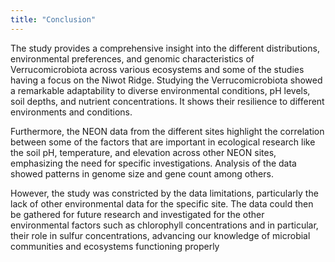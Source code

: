 ```yaml
---
title: "Conclusion"
---
```


The study provides a comprehensive insight into the different distributions, environmental preferences, and genomic characteristics of Verrucomicrobiota across various ecosystems and some of the studies having a focus on the Niwot Ridge. Studying the Verrucomicrobiota showed a remarkable adaptability to diverse environmental conditions, pH levels, soil depths, and nutrient concentrations. It shows their resilience to different environments and conditions.

Furthermore, the NEON data from the different sites highlight the correlation between some of the factors that are important in ecological research like the soil pH, temperature, and elevation across other NEON sites, emphasizing the need for specific investigations. Analysis of the data showed patterns in genome size and gene count among others. 

However, the study was constricted by the data limitations, particularly the lack of other environmental data for the specific site. The data could then be gathered for future research and investigated for the other environmental factors such as chlorophyll concentrations and in particular, their role in sulfur concentrations, advancing our knowledge of microbial communities and ecosystems functioning properly

\
